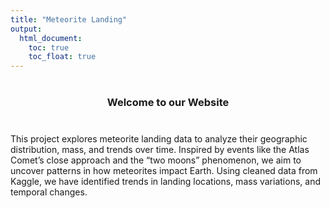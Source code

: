 ```yaml
---
title: "Meteorite Landing"
output: 
  html_document:
    toc: true
    toc_float: true
---
```

<style>
  body {
    background-image: url('https://w.wallhaven.cc/full/8o/wallhaven-8o2zd1.jpg'); 
    background-size: cover;
    background-attachment: fixed;
    background-repeat: no-repeat;
  }
  
  h1 {
    font-size: 5em !important;
    font-weight: bold;
    text-align: center; 
    margin-top: 40px; 
    margin-bottom: 40px;
    color: #f5f5f5; 
  }
  h3 {
    text-align: center;
    margin-top: 40px; 
    margin-bottom: 40px;
  }
</style>


### Welcome to our Website



This project explores meteorite landing data to analyze their geographic distribution, mass, and trends over time. Inspired by events like the Atlas Comet’s close approach and the “two moons” phenomenon, we aim to uncover patterns in how meteorites impact Earth. Using cleaned data from Kaggle, we have identified trends in landing locations, mass variations, and temporal changes.

<!-- Add Local Background Music -->
<audio autoplay loop>
  <source src="audio/Cornfield_Chase_Interstellar_Soundtrack-643446.mp3" type="audio/mpeg">
  Your browser does not support the audio element.
</audio>